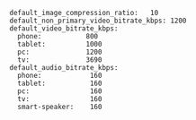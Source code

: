 ```
default_image_compression_ratio:   10
default_non_primary_video_bitrate_kbps: 1200
default_video_bitrate_kbps:
  phone:           800
  tablet:          1000
  pc:              1200
  tv:              3690
default_audio_bitrate_kbps:
  phone:            160
  tablet:           160
  pc:               160
  tv:               160
  smart-speaker:    160
```
